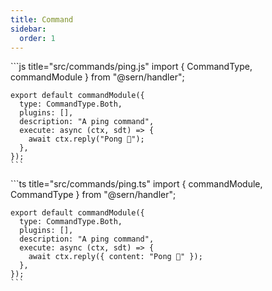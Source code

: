 ```yaml
---
title: Command 
sidebar:
  order: 1
---
```



<Tabs syncKey="language-preference">
  <TabItem value="js" label="JavaScript">
    ```js title="src/commands/ping.js"
    import { CommandType, commandModule } from "@sern/handler";

    export default commandModule({
      type: CommandType.Both,
      plugins: [],
      description: "A ping command",
      execute: async (ctx, sdt) => {
        await ctx.reply("Pong 🏓");
      },
    });
    ```
  </TabItem>
  <TabItem value="ts" label="TypeScript">
    ```ts title="src/commands/ping.ts"
    import { commandModule, CommandType } from "@sern/handler";

    export default commandModule({
      type: CommandType.Both,
      plugins: [],
      description: "A ping command",
      execute: async (ctx, sdt) => {
        await ctx.reply({ content: "Pong 🏓" });
      },
    });
    ```
  </TabItem>
</Tabs>

